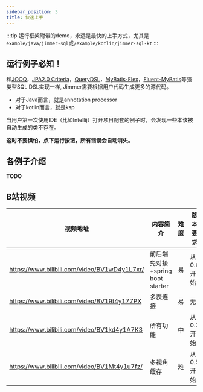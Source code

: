 ```yaml
---
sidebar_position: 3
title: 快速上手
---
```



:::tip
运行框架附带的demo，永远是最快的上手方式，尤其是`example/java/jimmer-sql`或`/example/kotlin/jimmer-sql-kt`
:::

## 运行例子必知！
和[JOOQ](https://www.jooq.org/)，[JPA2.0 Criteria](https://docs.oracle.com/javaee/6/tutorial/doc/gjitv.html)，[QueryDSL](http://querydsl.com/)，[MyBatis-Flex](https://github.com/mybatis-flex/mybatis-flex)，[Fluent-MyBatis](https://github.com/atool/fluent-mybatis)等强类型SQL DSL实现一样, Jimmer需要根据用户代码生成更多的源代码。

-   对于Java而言，就是annotation processor
-   对于kotlin而言，就是ksp

当用户第一次使用IDE（比如Intellij）打开项目配套的例子时，会发现一些本该被自动生成的类不存在。

**这时不要惧怕，点下运行按钮，所有错误会自动消失。**

## 各例子介绍

**TODO** 

## B站视频

|视频地址|内容简介|难度|版本要求|
|-------|------|----|----|
|https://www.bilibili.com/video/BV1wD4y1L7xr/|前后端免对接+spring boot starter|易|从0.6开始|
|https://www.bilibili.com/video/BV19t4y177PX|多表连接|易|无|
|https://www.bilibili.com/video/BV1kd4y1A7K3|所有功能|中|从0.3开始|
|https://www.bilibili.com/video/BV1Mt4y1u7fz/|多视角缓存|难|从0.5开始|

